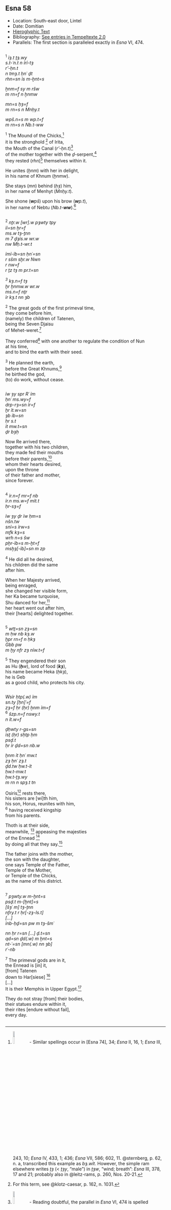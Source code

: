 ## Esna 58 {-}  
  
- Location: South-east door, Lintel   
- Date: Domitian  
- [Hieroglyphic Text](https://www.ifao.egnet.net/uploads/publications/enligne/Temples-Esna002.pdf#page=201){target="_blank"}  
- Bibliography: [See entries in Tempeltexte 2.0](http://www.tempeltexte.uni-tuebingen.de/portal/#/text-detail/482){target="_blank"}  
- Parallels: The first section is paralleled exactly in *Esna* VI, 474.
  
<style>  
  .col2 {  
    columns: 2 300px;         /* number of columns and width in pixels*/  
    -webkit-columns: 2 300px; /* chrome, safari */  
    -moz-columns: 2 300px;    /* firefox */  
    -webkit-column-break-inside: avoid;  
    -page-break-inside: avoid;  
    -break-inside: avoid;  
  }  
  
</style>  
  
  
<div class="col2">  
  
^1^ *ỉȝ.t ṯȝ.wy  *  
*s.t-ʿn.t n ỉrỉ-tȝ  *  
*r'-ḥn.t*  
*n tmȝ.t ḥnʿ ḏt  *  
*rhn=sn ỉs m-ḫnt=s  *  
  
*ẖnm=f sy m ršw  *  
*m rn=f n ẖnmw  *  
   
*mn=s ḥȝ=f   *  
*m rn=s n Mnḥy.t  *  
   
*wpš.n=s m wp.t=f  *  
*m rn=s n Nb.t-ww  *  
   
^1^ The Mound of the Chicks,[^fn-58-1]  
it is the stronghold [^fn-58-2] of Irita,  
the Mouth of the Canal (*r'-ḥn.t*)[^fn-58-3]  
of the mother together with the *ḏ*-serpent,[^fn-58-4]  
they rested (*rhn*)[^fn-58-4a] themselves within it.  
  
He unites (*ẖnm*) with her in delight,  
in his name of Khnum (*ẖnmw*).  
  
She stays (*mn*) behind (*ḥȝ*) him,  
in her name of Menhyt (*Mnḥy.t*).  
  
She shone (***w****pš*) upon his brow (***w****p.t*),  
in her name of Nebtu (*Nb.t-****ww***).[^fn-58-5]

</div>

[^fn-58-1]: ![](images/58_0.png){width=10%} - Similar spellings occur in [Esna 74], 34; *Esna* II, 16, 1; *Esna* III, 243, 10; *Esna* IV, 433, 1; 436; *Esna* VII, 586; 602, 11. @sternberg, p. 62, n. a, transcribed this example as *bȝ.wỉt*. However, the simple ram elsewhere writes *ṯȝ* (< *ṯȝy*, "male") in *ṯȝw*, "wind; breath": *Esna* III, 378, 17 and 21; probably also in @leitz-rams, p. 260, Nos. 20-21.
[^fn-58-2]: For this term, see @klotz-caesar, p. 162, n. 1031.
[^fn-58-3]: ![](images/58_1a.png){width=10%} - Reading doubtful, the parallel in *Esna* VI, 474 is spelled similarly: ![](images/58_1b.png){width=10%}. Given the context, it might also be relevant to compare a term that shows up in connection with a goddess in [Esna 75]: ![](images/58_1c.png){width=8%}. The lotus bud usually writes *n* at Esna, but at least once it spells *r*, in the nearby inscription [Esna 56]. This term, identical to the city of Illahun, literally means "mouth of the canal." The reading might be supported by the subsequent use of the nearly homophonous verb *rhn*.
[^fn-58-4]: For the primeval ḏ-serpent who emerges from Nun with Irita, see @klotz-caesar, pp. 171-174.
[^fn-58-4a]: This key verb is used multiple times in the cosmogony of Neith-Methyer: *Esna* III, 206, 2, §5; 3, §7; 4, §8; as well as in [Esna 80], 1.
[^fn-58-5]: The pun in Nebtu's name seems to relate to the repeated *w*'s. However, note that the term *nb.t* is occasionally spelled *wby* in Demotic (@smith-mortuary, pp. 110-111), perhaps explaining the repeated *wp*'s here.  The same series of etymologies for Menhyt and Nebtu occur in *Esna* VI, 546, 4.


<div class="col2"> 

^2^ *nṯr.w [wr].w pȝwty tpy  *  
*ỉỉ=sn ḫr=f  *  
*ms.w tȝ-ṯnn   *  
*m 7 ḏȝỉs.w wr.w   *  
*nw Mḥ.t-wr.t  *  
  
*ỉmỉ-ỉb=sn ḥnʿ=sn  *  
*r sšm sḫr.w Nwn  *  
*r nw=f  *  
*r ṯz tȝ m pr.t=sn  *  
    
*^3^ kȝ.n=f tȝ   *  
*ḫr ẖnmw.w wr.w  *  
*ms.n=f nṯr  *  
*ỉr kȝ.t nn ȝb  *  
  
^2^ The great gods of the first primeval time,  
they come before him,  
(namely) the children of Tatenen,  
being the Seven Djaisu   
of Mehet-weret.[^fn-58-6]  
  
They conferred[^fn-58-6b] with one another
to regulate the condition of Nun  
at his time,  
and to bind the earth with their seed.  
  
^3^ He planned the earth,  
before the Great Khnums,[^fn-58-7]  
he birthed the god,  
(to) do work, without cease.  

</div>

[^fn-58-6]: ![](images/58_2.png){width=15%} - Notable spelling.
[^fn-58-6b]: ![](images/58_11.png){width=25%} - @sternberg, p. 64, n. h, split this into two separate clauses, and read the ibis as Dd, "to say." However, the ibis actually does not write that verb (@kurth-1, p. 251, 64; @dem-thoth, p. 82), usually only the baboon form of Thoth.
[^fn-58-7]: Part of this text is restored thanks to *Esna* VI, 474, as well as a similar passage in *Esna* III, 395, 12: ![](images/58_3.png){width=35%}. The latter example indicates these Khnum gods with solar disks on their heads are to be read as "Great Khnums", as confirmed by a similar spelling in *Esna* II, 16, 1.

<div class="col2"> 

*ỉw ȝy spr Rʿ ỉm  *  
*ḥnʿ ms.wy=f  *  
*drp-rȝ=sn ỉr=f  *  
*ḫr ỉt.w=sn  *  
*ȝb ỉb=sn *  
*ḥr s.t   *  
*ỉt mw.t=sn  *  
*ḏr bȝḥ  *  
  
Now Re arrived there,  
together with his two children,  
they made fed their mouths   
before their parents,[^fn-58-8]  
whom their hearts desired,  
upon the throne   
of their father and mother,  
since forever.

</div>

[^fn-58-8]: ![](images/58_4.png){width=15%} - Khnum and Neith.

<div class="col2"> 

^4^ *ỉr.n=f mr=f nb  *  
*ỉr.n ms.w=f mỉt.t  *  
*ḥr-sȝ=f  *  
  
*ỉw ȝy ḏr ỉw ḥm=s  *  
*nšn.tw  *  
*snỉ=s ỉrw=s  *  
*mfk kȝ=s  *  
*wrh n=s šw  *  
*pẖr-ỉb=s m-ḫt=f  *  
*msḫȝ[-ỉb]=sn m zp  *  
  
^4^ He did all he desired,  
his children did the same  
after him.  
  
When her Majesty arrived,  
being enraged,  
she changed her visible form,  
her Ka became turquoise,  
Shu danced for her,[^fn-58-9]  
her heart went out after him,  
their [hearts] delighted together.  

</div>

[^fn-58-9]: ![](images/58_5.png){width=28%} - Note the spelling of the dative (*n=s*).


<div class="col2">

^5^ *wtṯ=sn zȝ=sn  *  
*m ḥw nb kȝ.w  *  
*ḫpr rn=f n ḥkȝ  *  
*Gbb pw   *  
*m ḫy nfr zȝ nỉw.t=f  *  
  
^5^ They engendered their son  
as Hu (***ḥ****w*), lord of food (***kȝ***),  
his name became Heka (*ḥkȝ*),  
he is Geb  
as a good child, who protects his city.  

</div>
<div class="col2">

*Wsỉr ḥtp(.w) ỉm  *  
*sn.ty [ḥn]ʿ=f  *  
*zȝ=f ḥr (ḥr) ẖnm ỉm=f  *  
^6^ *šzp.n=f nswy.t   *  
*n ỉt.w=f  *  
   
*ḏḥwty r-gs=sn  *  
*ỉsṯ (ḥr) sḥtp ḥm *  
*psḏ.t  *  
*ḥr ỉr ḏd=sn nb.w  *  
     
*ẖnm ỉt ḥnʿ mw.t  *  
*zȝ ḥnʿ zȝ.t  *  
*ḏd.tw ḥw.t-ỉt  *  
*ḥw.t-mw.t  *  
*ḥw.t-ṯȝ.wy   *  
*m rn n spȝ.t tn  *  
  
Osiris[^fn-58-10] rests there,  
his sisters are [wi]th him,  
his son, Horus, reunites with him,  
^6^ having received kingship   
from his parents.  
  
Thoth is at their side,  
meanwhile, [^fn-58-11] appeasing the majesties  
of the Ennead [^fn-58-12]  
by doing all that they say.[^fn-58-13]  
  
The father joins with the mother,  
the son with the daughter,  
one says Temple of the Father,  
Temple of the Mother,  
or Temple of the Chicks,  
as the name of this district.  
  
</div>
[^fn-58-10]: ![](images/58_6.png){width=10%} - @sternberg, p. 66, n. aa, translated this as *bȝ-dmḏ*, "the united Ba", a reference to the unified Re-Osiris. While this is certainly possible, Osiris is nowhere else referred to by this epithet at Esna; elsewhere it appears to refer to Khonsu-Thoth (*Esna* II, 31, 43). Instead, given the tendency for sportive writings of this name at Esna, I suggest this is partially acrophonic: *w* < *wp* + *sr* (< "ram") (cf. @sauneron-8, p. 137). The same group occurs in an isolated context in the cryptographic ram text [Esna 103], 1; @leitz-rams, p. 255 (6) assumed it was *bȝ-dmḏ*, but again that is not a frequent epithet of Khnum. In that instance, perhaps the same principle is applied, and it simply writes *wsr*, "mighty."
[^fn-58-11]: ![](images/58_7.png){width=8%} - @sternberg, p. 66, n. ad, interpreted *ỉ(w) bsỉ s(w)*, "in order to inroduce him (Horus)", continuing the previous section. But this is more difficult to connect to the following phrase, since Thoth is the one who does what the other divinities say. Elsewhere at Esna, a similar figure writes *s* in the titulary of Trajan (*Esna* IV, 469, S), apparently derived from *sṯỉ*, "to ejaculate; urinate" (cf. @kurth-1, pp. 130, 13a; 139, 58, 58a; 159, n. 429); it is unclear which text is referred to with the Bes figure writing *s* in @sauneron-8, p. 194. Similarly here, this figure could write *s* or *sṯ*, for the coordinating particle *ỉs(ṯ)*.
[^fn-58-12]: ![](images/58_8.png){width=40%} - Archaizing spelling.
[^fn-58-13]: ![](images/58_9a.png){width=10%}![](images/58_9b.png){width=10%} - @sternberg, pp. 60-61, read the baboon as *zȝ*, "protection", but this seems more likely to refer to Thoth carrying out their decrees.

<div class="col2">

^7^ *pȝwty.w m-ḫnt=s  *  
*psḏ.t m-[ḫnt]=s  *  
*[šȝʿ m] tȝ-ṯnn  *  
*nfry.t r ḥr[-zȝ-Is.t]  *  
*[...]  *  
*ỉnb-ḥḏ=sn pw m tȝ-šmʿ  *  
  
*nn ḥr r=sn [...] ḏ.t=sn  *  
*qd=sn ḏd(.w) m ḫnt=s  *  
*nt-ʿ=sn [mn(.w) nn ȝb]  *  
*rʿ-nb  *  
  
^7^ The primeval gods are in it,  
the Ennead is [in] it,  
[from] Tatenen  
down to Har[siese] [^fn-58-14]   
[...]  
It is their Memphis in Upper Egypt.[^fn-58-14a]    
  
They do not stray [from] their bodies,  
their statues endure within it,  
their rites [endure without fail],  
every day.  
</div>

[^fn-58-14]: This passage is restored after similar texts in Kom Ombo and Medinet Habu, which describe all the generations of divinities from creation to the living Horus (i.e. the king): @klotz-zayyan, p. 34, n. n.
[^fn-58-14a]: Similar comparisons to Memphis in Upper Egypt in *Esna* IV, 431, 3; *Esna* VII, 549.